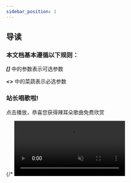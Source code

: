 ```yaml
---
sidebar_position: 1
---
```


## 导读

### 本文档基本遵循以下规则：

***[]*** 中的参数表示可选参数

***\<\>*** 中的菜蔬表示必选参数

### 站长唱歌啦! 
点击播放，恭喜您获得辣耳朵歌曲免费欣赏


<div>
    {/* <video muted autoplay src={mp4src} controls width={`${1080/scale}px`} height={`${1920/scale}px`}/> */}
    <V/>
</div>

